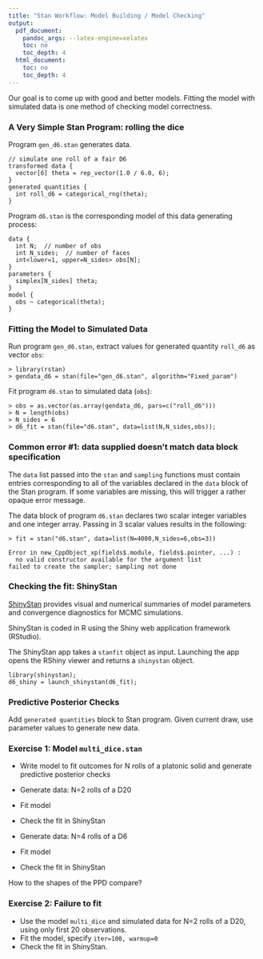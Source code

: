 ```yaml
---
title: "Stan Workflow: Model Building / Model Checking"
output:
  pdf_document:
    pandoc_args: --latex-engine=xelatex
    toc: no
    toc_depth: 4
  html_document:
    toc: no
    toc_depth: 4
---
```


Our goal is to come up with good and better models.
Fitting the model with simulated data is one method of checking model correctness.

### A Very Simple Stan Program: rolling the dice

Program `gen_d6.stan` generates data.

```
// simulate one roll of a fair D6
transformed data {
  vector[6] theta = rep_vector(1.0 / 6.0, 6);
}
generated quantities {
  int roll_d6 = categorical_rng(theta);
}
```

Program `d6.stan` is the corresponding model of this data generating process:

```
data {
  int N;  // number of obs
  int N_sides;  // number of faces
  int<lower=1, upper=N_sides> obs[N];
}
parameters {
  simplex[N_sides] theta;
}
model {
  obs ~ categorical(theta);
}
```

### Fitting the Model to Simulated Data

Run program `gen_d6.stan`, extract values for generated quantity `roll_d6` as vector `obs`:
```
> library(rstan)
> gendata_d6 = stan(file="gen_d6.stan", algorithm="Fixed_param")
```

Fit program `d6.stan` to simulated data (`obs`):
```
> obs = as.vector(as.array(gendata_d6, pars=c("roll_d6")))
> N = length(obs)
> N_sides = 6
> d6_fit = stan(file="d6.stan", data=list(N,N_sides,obs));
```

### Common error #1: data supplied doesn't match data block specification

The `data` list passed into the `stan` and `sampling` functions must contain
entries corresponding to all of the variables declared in the `data` block of the Stan program.
If some variables are missing, this will trigger a rather opaque error message.

The data block of program `d6.stan` declares two scalar integer variables and one integer array.
Passing in 3 scalar values results in the following:
```
> fit = stan("d6.stan", data=list(N=4000,N_sides=6,obs=3))

Error in new_CppObject_xp(fields$.module, fields$.pointer, ...) : 
  no valid constructor available for the argument list
failed to create the sampler; sampling not done
```

### Checking the fit:  ShinyStan

[ShinyStan](http://mc-stan.org/users/interfaces/shinystan)
provides visual and numerical summaries of model parameters and convergence diagnostics for MCMC simulations.

ShinyStan is coded in R using the Shiny web application framework (RStudio).

The ShinyStan app takes a `stanfit` object as input.
Launching the app opens the RShiny viewer and returns a `shinystan` object.

```
library(shinystan);
d6_shiny = launch_shinystan(d6_fit);
```


### Predictive Posterior Checks

Add `generated quantities` block to Stan program.
Given current draw, use parameter values to generate new data.

### Exercise 1: Model `multi_dice.stan`

* Write model to fit outcomes for N rolls of a platonic solid and generate predictive posterior checks
* Generate data:  N=2 rolls of a D20
* Fit model
* Check the fit in ShinyStan

* Generate data:  N=4 rolls of a D6
* Fit model
* Check the fit in ShinyStan

How to the shapes of the PPD compare?

### Exercise 2: Failure to fit

* Use the model `multi_dice` and simulated data for N=2 rolls of a D20, using only first 20 observations.
* Fit the model, specify `iter=100, warmup=0`
* Check the fit in ShinyStan.















